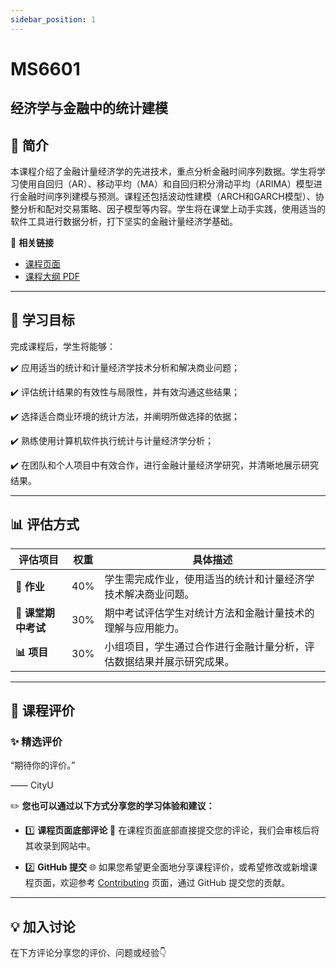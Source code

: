 ```yaml
---
sidebar_position: 1
---
```


# MS6601
## 经济学与金融中的统计建模

## **📘 简介**
本课程介绍了金融计量经济学的先进技术，重点分析金融时间序列数据。学生将学习使用自回归（AR）、移动平均（MA）和自回归积分滑动平均（ARIMA）模型进行金融时间序列建模与预测。课程还包括波动性建模（ARCH和GARCH模型）、协整分析和配对交易策略、因子模型等内容。学生将在课堂上动手实践，使用适当的软件工具进行数据分析，打下坚实的金融计量经济学基础。

🔗 **相关链接**
- [课程页面](https://www.cityu.edu.hk/catalogue/pg/202425/course/MS6601.htm)
- [课程大纲 PDF](https://www.cityu.edu.hk/catalogue/pg/202425/course/MS6601.pdf)

---

## **🎯 学习目标**

完成课程后，学生将能够：

✔️ 应用适当的统计和计量经济学技术分析和解决商业问题；

✔️ 评估统计结果的有效性与局限性，并有效沟通这些结果；

✔️ 选择适合商业环境的统计方法，并阐明所做选择的依据；

✔️ 熟练使用计算机软件执行统计与计量经济学分析；

✔️ 在团队和个人项目中有效合作，进行金融计量经济学研究，并清晰地展示研究结果。

---

## **📊 评估方式**

| **评估项目**          | **权重** | **具体描述**                                                                                       |
|----------------------|---------|---------------------------------------------------------------------------------------------------|
| **📄 作业**           | 40%     | 学生需完成作业，使用适当的统计和计量经济学技术解决商业问题。                                       |
| **📝 课堂期中考试**    | 30%     | 期中考试评估学生对统计方法和金融计量技术的理解与应用能力。                                         |
| **📊 项目**           | 30%     | 小组项目，学生通过合作进行金融计量分析，评估数据结果并展示研究成果。                             |

---

## **💬 课程评价**

### ✨ **精选评价**
<div className={commentStyles.commentBox}>
    <p className={commentStyles.commentText}>
        “期待你的评价。”
    </p>
    <p className={commentStyles.commentAuthor}>—— CityU</p>
</div>

✏️ **您也可以通过以下方式分享您的学习体验和建议：**

- 1️⃣ **课程页面底部评论**
💬 在课程页面底部直接提交您的评论，我们会审核后将其收录到网站中。

- 2️⃣ **GitHub 提交**
🌐 如果您希望更全面地分享课程评价，或希望修改或新增课程页面，欢迎参考 [Contributing](https://penjc.github.io/cityU-navigator/contributing) 页面，通过 GitHub 提交您的贡献。



---

## **💡 加入讨论**

在下方评论分享您的评价、问题或经验👇
<Utterances />
